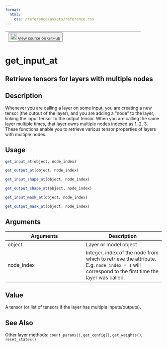 ```yaml
---
format:
  html:
    css: /reference/assets/reference.css
---
```


| <button class="button"> ![](/reference/assets/GitHub-Mark-32px.png){width="20"} [View source on GitHub](https://github.com/rstudio/keras//blob/main/R/layer-methods.R#L135) </button> |
|:------------------------------:|:--------------------------------------:|

# get_input_at

## Retrieve tensors for layers with multiple nodes

## Description
Whenever you are calling a layer on some input, you are creating a new tensor (the output of the layer), and you are adding a "node" to the layer, linking the input tensor to the output tensor. When you are calling the same layer multiple times, that layer owns multiple nodes indexed as 1, 2, 3. These functions enable you to retrieve various tensor properties of layers with multiple nodes. 


## Usage
```r
get_input_at(object, node_index) 

get_output_at(object, node_index) 

get_input_shape_at(object, node_index) 

get_output_shape_at(object, node_index) 

get_input_mask_at(object, node_index) 

get_output_mask_at(object, node_index) 
```

## Arguments
|Arguments|Description|
|---|---|
| object | Layer or model object |
| node_index | Integer, index of the node from which to retrieve the attribute. E.g. `node_index = 1` will correspond to the first time the layer was called. |



## Value
A tensor (or list of tensors if the layer has multiple inputs/outputs). 



## See Also
Other layer methods:  `count_params()`, `get_config()`, `get_weights()`, `reset_states()`


